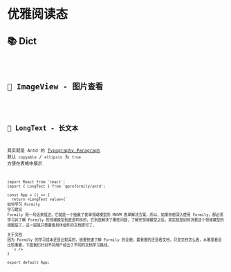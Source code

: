 # 优雅阅读态

## 📚 Dict
<code src="./demos/DictDemo.tsx"  />


## 🌌 ImageView - 图片查看

<code src="./demos/ImageView.tsx"  />

## 📄 LongText - 长文本

其实就是 Antd 的 [Typography.Paragraph](https://ant.design/components/typography-cn/#Typography.Paragraph) 默认 `copyable` / `ellipsis` 为 `true` 方便在表格中展示

```tsx
import React from 'react';
import { LongText } from '@proformily/antd';

const App = () => {
  return <LongText value={`
如何学习 Formily
学习建议
Formily 用一句话来描述，它就是一个抽象了表单领域模型的 MVVM 表单解决方案，所以，如果你想深入使用 Formily，那必须学习并了解 Formily 的领域模型到底是咋样的，它到底解决了哪些问题，了解完领域模型之后，其实就是如何消费这个领域模型的视图层了，这一层就只需要看具体组件的文档即可了。

关于文档
因为 Formily 的学习成本还是比较高的，想要快速了解 Formily 的全貌，最重要的还是看文档，只是文档怎么看，从哪里看会比较重要，下面我们针对不同用户给出了不同的文档学习路线。
  `} />
}

export default App;

```
